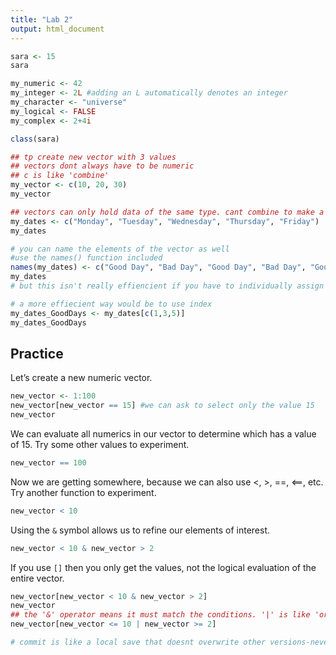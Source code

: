 ```yaml
---
title: "Lab 2"
output: html_document
---
```

```r
sara <- 15
sara
```

```r
my_numeric <- 42
my_integer <- 2L #adding an L automatically denotes an integer
my_character <- "universe"
my_logical <- FALSE
my_complex <- 2+4i
```
```r
class(sara)
```
```r
## tp create new vector with 3 values
## vectors dont always have to be numeric
## c is like 'combine'
my_vector <- c(10, 20, 30)
my_vector
```
```r
## vectors can only hold data of the same type. cant combine to make a vectr with nmerics and characters
my_dates <- c("Monday", "Tuesday", "Wednesday", "Thursday", "Friday")
my_dates
```
```r
# you can name the elements of the vector as well
#use the names() function included
names(my_dates) <- c("Good Day", "Bad Day", "Good Day", "Bad Day", "Good Day")
my_dates
# but this isn't really effiencient if you have to individually assign the elements one by one. 
```

```r
# a more effiecient way would be to use index
my_dates_GoodDays <- my_dates[c(1,3,5)]
my_dates_GoodDays
```

## Practice
Let's create a new numeric vector.
```r
new_vector <- 1:100
new_vector[new_vector == 15] #we can ask to select only the value 15
new_vector
```

We can evaluate all numerics in our vector to determine which has a value of 15. Try some other values to experiment.
```r
new_vector == 100
```

Now we are getting somewhere, because we can also use <, >, ==, <==, etc. Try another function to experiment.
```r
new_vector < 10
```

Using the `&` symbol allows us to refine our elements of interest.
```r
new_vector < 10 & new_vector > 2
```

If you use `[]` then you only get the values, not the logical evaluation of the entire vector.
```r
new_vector[new_vector < 10 & new_vector > 2]
new_vector
## the '&' operator means it must match the conditions. '|' is like 'or'
new_vector[new_vector <= 10 | new_vector >= 2]
```
```r
# commit is like a local save that doesnt overwrite other versions-never press ammend previous versions 
```

